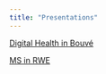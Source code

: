 ```yaml
---
title: "Presentations"
---
```

[Digital Health in Bouvé](Manjourides_Lightning.html)

[MS in RWE](MSinRWE_presentation.html)